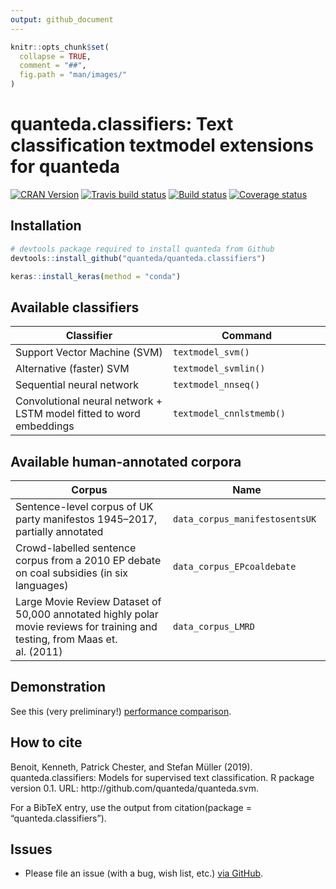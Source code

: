 ```yaml
---
output: github_document
---
```


```r
knitr::opts_chunk$set(
  collapse = TRUE,
  comment = "##",
  fig.path = "man/images/"
)
```

# quanteda.classifiers: Text classification textmodel extensions for quanteda

[![CRAN Version](https://www.r-pkg.org/badges/version/quanteda.classifiers)](https://CRAN.R-project.org/package=quanteda.classifiers)
[![Travis build status](https://travis-ci.org/quanteda/quanteda.classifiers.svg?branch=master)](https://travis-ci.org/quanteda/quanteda.classifiers)
[![Build status](https://ci.appveyor.com/api/projects/status/l80oet8swj2q6h4y/branch/master?svg=true)](https://ci.appveyor.com/project/kbenoit/quanteda-svm/branch/master)
[![Coverage status](https://codecov.io/gh/quanteda/quanteda.classifiers/branch/master/graph/badge.svg)](https://codecov.io/github/quanteda/quanteda.classifiers?branch=master)


## Installation

```r
# devtools package required to install quanteda from Github 
devtools::install_github("quanteda/quanteda.classifiers") 

keras::install_keras(method = "conda")
```

## Available classifiers

Classifier | Command
--|--
Support Vector Machine (SVM) | `textmodel_svm()`
Alternative (faster) SVM | `textmodel_svmlin()`
Sequential neural network | `textmodel_nnseq()`
Convolutional neural network + LSTM model fitted to word embeddings | `textmodel_cnnlstmemb()`

## Available human-annotated corpora

Corpus | Name
--|--
Sentence-level corpus of UK party manifestos 1945–2017, partially annotated | `data_corpus_manifestosentsUK`
Crowd-labelled sentence corpus from a 2010 EP debate on coal subsidies (in six languages) | `data_corpus_EPcoaldebate`
Large Movie Review Dataset of 50,000 annotated highly polar movie reviews for training and testing, from Maas et. al. (2011) | `data_corpus_LMRD`

## Demonstration

See this (very preliminary!) [performance comparison](https://htmlpreview.github.io/?https://github.com/quanteda/quanteda.classifiers/blob/master/tests/misc/test-LMRD.nb.html).


## How to cite

Benoit, Kenneth, Patrick Chester, and Stefan Müller (2019). quanteda.classifiers: Models for supervised text classification. R package version 0.1. URL: http://github.com/quanteda/quanteda.svm.

For a BibTeX entry, use the output from citation(package = "quanteda.classifiers").

## Issues

*  Please file an issue (with a bug, wish list, etc.) [via GitHub](https://github.com/quanteda/quanteda.classifiers/issues).

